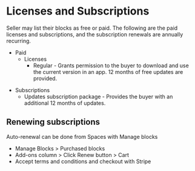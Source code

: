 # Licenses and Subscriptions

Seller may list their blocks as free or paid. 
The following are the paid licenses and subscriptions, and the subscription renewals are annually recurring.
* Paid 
  * Licenses
    * Regular - Grants permission to the buyer to download and use the current version in an app. 12 months of free updates are provided.
<!--     * Repackaging (coming soon) - Grants permission to the user to utilise the block to create a bundle of blocks that serves a functionality and sell it as a new block. -->
  * Subscriptions
    * Updates subscription package - Provides the buyer with an additional 12 months of updates.
<!--     * Developer support package (coming soon) - Allows the buyer connect with the developer for technical support with the purchased item.
 -->
## Renewing subscriptions

  Auto-renewal can be done from Spaces with Manage blocks
  * Manage Blocks > Purchased blocks
  * Add-ons column > Click Renew button > Cart
  * Accept terms and conditions and checkout with Stripe
<!--   * Purchase History > Renew Subscriptions -->

<!-- ## Cancelling auto-renewals
  -->


